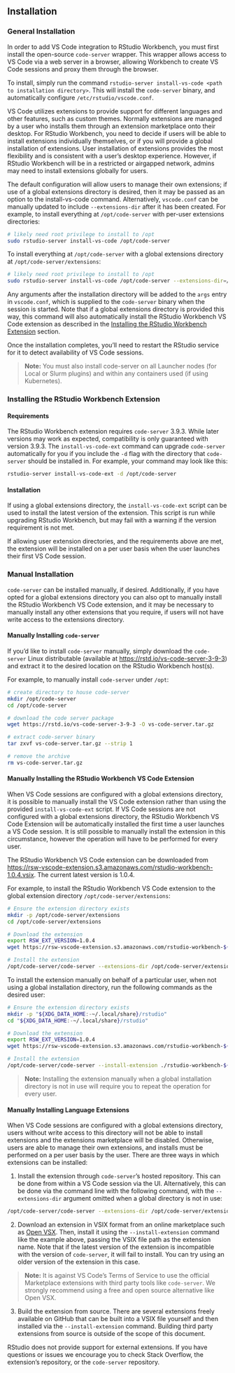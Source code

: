 ## Installation

### General Installation

In order to add VS Code integration to RStudio Workbench, you must first install the open-source `code-server` wrapper. This wrapper allows access to VS Code via a web server in a browser, allowing Workbench to create VS Code sessions and proxy them through the browser.

To install, simply run the command `rstudio-server install-vs-code <path to installation directory>`. This will install the `code-server` binary, and automatically configure `/etc/rstudio/vscode.conf`. 

VS Code utilizes extensions to provide support for different languages and other features, such as custom themes. Normally extensions are managed by a user who installs them through an extension marketplace onto their desktop. For RStudio Workbench, you need to decide if users will be able to install extensions individually themselves, or if you will provide a global installation of extensions. User installation of extensions provides the most flexibility and is consistent with a user’s desktop experience. However, if RStudio Workbench will be in a restricted or airgapped network, admins may need to install extensions globally for users.

The default configuration will allow users to manage their own extensions; if use of a global extensions directory is desired, then it may be passed as an option to the install-vs-code command. Alternatively, `vscode.conf` can be manually updated to include `--extensions-dir` after it has been created. For example, to install everything at `/opt/code-server` with per-user extensions directories:

``` .bash
# likely need root privilege to install to /opt
sudo rstudio-server install-vs-code /opt/code-server
```

To install everything at `/opt/code-server` with a global extensions directory at `/opt/code-server/extensions`:

``` .bash
# likely need root privilege to install to /opt
sudo rstudio-server install-vs-code /opt/code-server --extensions-dir=/opt/code-server/extensions
```

Any arguments after the installation directory will be added to the `args` entry in `vscode.conf`, which is supplied to the `code-server` binary when the session is started. Note that if a global extensions directory is provided this way, this command will also automatically install the RStudio Workbench VS Code extension as described in the [Installing the RStudio Workbench Extension] section.

Once the installation completes, you'll need to restart the RStudio service for it to detect availability of VS Code sessions.

> **Note:** You must also install code-server on all Launcher nodes (for Local or Slurm plugins) and within any containers used (if using Kubernetes).

### Installing the RStudio Workbench Extension

#### Requirements

The RStudio Workbench extension requires `code-server` 3.9.3. While later versions may work as expected, compatibility is only guaranteed with version 3.9.3. The `install-vs-code-ext` command can upgrade `code-server` automatically for you if you include the `-d` flag with the directory that `code-server` should be installed in. For example, your command may look like this:

``` .bash
rstudio-server install-vs-code-ext -d /opt/code-server
```

#### Installation

If using a global extensions directory, the `install-vs-code-ext` script can be used to install the latest version of the extension. This script is run while upgrading RStudio Workbench, but may fail with a warning if the version requirement is not met.

If allowing user extension directories, and the requirements above are met, the extension will be installed on a per user basis when the user launches their first VS Code session.

### Manual Installation

`code-server` can be installed manually, if desired. Additionally, if you have opted for a global extensions directory you can also opt to manually install the RStudio Workbench VS Code extension, and it may be necessary to manually install any other extensions that you require, if users will not have write access to the extensions directory.

#### Manually Installing `code-server`

If you'd like to install `code-server` manually, simply download the `code-server` Linux distributable (available at <https://rstd.io/vs-code-server-3-9-3>) and extract it to the desired location on the RStudio Workbench host(s).

For example, to manually install `code-server` under `/opt`:

``` .bash
# create directory to house code-server
mkdir /opt/code-server
cd /opt/code-server

# download the code server package
wget https://rstd.io/vs-code-server-3-9-3 -O vs-code-server.tar.gz

# extract code-server binary
tar zxvf vs-code-server.tar.gz --strip 1

# remove the archive
rm vs-code-server.tar.gz
```

#### Manually Installing the RStudio Workbench VS Code Extension

When VS Code sessions are configured with a global extensions directory, it is possible to manually install the VS Code extension rather than using the provided `install-vs-code-ext` script. If VS Code sessions are not configured with a global extensions directory, the RStudio Workbench VS Code Extension will be automatically installed the first time a user launches a VS Code session. It is still possible to manually install the extension in this circumstance, however the operation will have to be performed for every user.

The RStudio Workbench VS Code extension can be downloaded from <https://rsw-vscode-extension.s3.amazonaws.com/rstudio-workbench-1.0.4.vsix>. The current latest version is 1.0.4.

For example, to install the RStudio Workbench VS Code extension to the global extension directory `/opt/code-server/extensions`:

```.bash
# Ensure the extension directory exists
mkdir -p /opt/code-server/extensions
cd /opt/code-server/extensions

# Download the extension
export RSW_EXT_VERSION=1.0.4
wget https://rsw-vscode-extension.s3.amazonaws.com/rstudio-workbench-${RSW_EXT_VERSION}.vsix -O rstudio-workbench-${RSW_EXT_VERSION}.vsix

# Install the extension
/opt/code-server/code-server --extensions-dir /opt/code-server/extensions --install-extension ./rstudio-workbench-${RSW_EXT_VERSION}.vsix
```


To install the extension manually on behalf of a particular user, when not using a global installation directory, run the following commands as the desired user:

```.bash
# Ensure the extension directory exists
mkdir -p "${XDG_DATA_HOME:-~/.local/share}/rstudio"
cd "${XDG_DATA_HOME:-~/.local/share}/rstudio"

# Download the extension
export RSW_EXT_VERSION=1.0.4
wget https://rsw-vscode-extension.s3.amazonaws.com/rstudio-workbench-${RSW_EXT_VERSION}.vsix -O rstudio-workbench-${RSW_EXT_VERSION}.vsix

# Install the extension
/opt/code-server/code-server --install-extension ./rstudio-workbench-${RSW_EXT_VERSION}.vsix
```

> **Note:** Installing the extension manually when a global installation directory is not in use will require you to repeat the operation for every user.

#### Manually Installing Language Extensions

When VS Code sessions are configured with a global extensions directory, users without write access to this directory will not be able to install extensions and the extensions marketplace will be disabled. Otherwise, users are able to manage their own extensions, and installs must be performed on a per user basis by the user. There are three ways in which extensions can be installed:

1.  Install the extension through `code-server`'s hosted repository. This can be done from within a VS Code session via the UI. Alternatively, this can be done via the command line with the following command, with the `--extensions-dir` argument omitted when a global directory is not in use:

``` .bash
/opt/code-server/code-server --extensions-dir /opt/code-server/extensions --install-extension <extension name>
```

2.  Download an extension in VSIX format from an online marketplace such as [Open VSX](https://open-vsx.org). Then, install it using the `--install-extension` command like the example above, passing the VSIX file path as the extension name. Note that if the latest version of the extension is incompatible with the version of `code-server`, it will fail to install. You can try using an older version of the extension in this case.

> **Note:** It is against VS Code's Terms of Service to use the official Marketplace extensions with third party tools like `code-server`. We strongly recommend using a free and open source alternative like Open VSX.

3.  Build the extension from source. There are several extensions freely available on GitHub that can be built into a VSIX file yourself and then installed via the `--install-extension` command. Building third party extensions from source is outside of the scope of this document.

RStudio does not provide support for external extensions. If you have questions or issues we encourage you to check Stack Overflow, the extension's repository, or the `code-server` repository.

